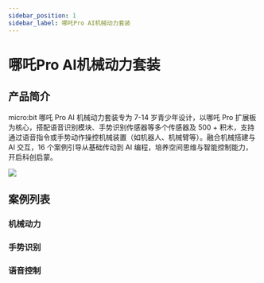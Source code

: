 ```yaml
---
sidebar_position: 1
sidebar_label: 哪吒Pro AI机械动力套装
---
```


# 哪吒Pro AI机械动力套装

## 产品简介

micro:bit 哪吒 Pro AI 机械动力套装专为 7-14 岁青少年设计，以哪吒 Pro 扩展板为核心，搭配语音识别模块、手势识别传感器等多个传感器及 500 + 积木，支持通过语音指令或手势动作操控机械装置（如机器人、机械臂等）。融合机械搭建与 AI 交互，16 个案例引导从基础传动到 AI 编程，培养空间思维与智能控制能力，开启科创启蒙。

![](https://wiki-media-ef.oss-cn-hongkong.aliyuncs.com/i18n/en/docusaurus-plugin-content-docs/current/microbit/building-blocks/nezha-pro-ai-mechanical-power-kit/images/nezha-pro-ai-mechanical-power-kit.png)

## 案例列表

### 机械动力

<cardbox>
  <card
    href="./nezha-pro-ai-mechanical-power-kit-case-01/"
    title="简易四足机器人"
    description=""
    img={'https://wiki-media-ef.oss-cn-hongkong.aliyuncs.com/i18n/en/docusaurus-plugin-content-docs/current/microbit/building-blocks/nezha-pro-ai-mechanical-power-kit/images/nezha-pro-ai-mechanical-power-kit-case-01.png'}
  />
  <card
    href="./nezha-pro-ai-mechanical-power-kit-case-01/"
    title="双足行走机器人"
    description=""
    img={'https://wiki-media-ef.oss-cn-hongkong.aliyuncs.com/i18n/en/docusaurus-plugin-content-docs/current/microbit/building-blocks/nezha-pro-ai-mechanical-power-kit/images/nezha-pro-ai-mechanical-power-kit-case-02.png'}
  />
  <card
    href="./nezha-pro-ai-mechanical-power-kit-case-01/"
    title="简易机械狗"
    description=""
    img={'https://wiki-media-ef.oss-cn-hongkong.aliyuncs.com/i18n/en/docusaurus-plugin-content-docs/current/microbit/building-blocks/nezha-pro-ai-mechanical-power-kit/images/nezha-pro-ai-mechanical-power-kit-case-03.png'}
  />
  <card
    href="./nezha-pro-ai-mechanical-power-kit-case-01/"
    title="震动机器人"
    description=""
    img={'https://wiki-media-ef.oss-cn-hongkong.aliyuncs.com/i18n/en/docusaurus-plugin-content-docs/current/microbit/building-blocks/nezha-pro-ai-mechanical-power-kit/images/nezha-pro-ai-mechanical-power-kit-case-04.png'}
  />
  <card
    href="./nezha-pro-ai-mechanical-power-kit-case-01/"
    title="直升机"
    description=""
    img={'https://wiki-media-ef.oss-cn-hongkong.aliyuncs.com/i18n/en/docusaurus-plugin-content-docs/current/microbit/building-blocks/nezha-pro-ai-mechanical-power-kit/images/nezha-pro-ai-mechanical-power-kit-case-05.png'}
  />
  <card
    href="./nezha-pro-ai-mechanical-power-kit-case-01/"
    title="锯木机器人"
    description=""
    img={'https://wiki-media-ef.oss-cn-hongkong.aliyuncs.com/i18n/en/docusaurus-plugin-content-docs/current/microbit/building-blocks/nezha-pro-ai-mechanical-power-kit/images/nezha-pro-ai-mechanical-power-kit-case-06.png'}
  />
</cardbox>

### 手势识别
<cardbox>
  <card
    href="./nezha-pro-ai-mechanical-power-kit-case-01/"
    title="手势识别赛车"
    description=""
    img={'https://wiki-media-ef.oss-cn-hongkong.aliyuncs.com/i18n/en/docusaurus-plugin-content-docs/current/microbit/building-blocks/nezha-pro-ai-mechanical-power-kit/images/nezha-pro-ai-mechanical-power-kit-case-07.png'}
  />
  <card
    href="./nezha-pro-ai-mechanical-power-kit-case-01/"
    title="手势识别台灯"
    description=""
    img={'https://wiki-media-ef.oss-cn-hongkong.aliyuncs.com/i18n/en/docusaurus-plugin-content-docs/current/microbit/building-blocks/nezha-pro-ai-mechanical-power-kit/images/nezha-pro-ai-mechanical-power-kit-case-08.png'}
  />
  <card
    href="./nezha-pro-ai-mechanical-power-kit-case-01/"
    title="手势识别推土机"
    description=""
    img={'https://wiki-media-ef.oss-cn-hongkong.aliyuncs.com/i18n/en/docusaurus-plugin-content-docs/current/microbit/building-blocks/nezha-pro-ai-mechanical-power-kit/images/nezha-pro-ai-mechanical-power-kit-case-09.png'}
  />
  <card
    href="./nezha-pro-ai-mechanical-power-kit-case-01/"
    title="手势识别机械臂"
    description=""
    img={'https://wiki-media-ef.oss-cn-hongkong.aliyuncs.com/i18n/en/docusaurus-plugin-content-docs/current/microbit/building-blocks/nezha-pro-ai-mechanical-power-kit/images/nezha-pro-ai-mechanical-power-kit-case-10.png'}
  />
  <card
    href="./nezha-pro-ai-mechanical-power-kit-case-01/"
    title="手势识别挖掘车"
    description=""
    img={'https://wiki-media-ef.oss-cn-hongkong.aliyuncs.com/i18n/en/docusaurus-plugin-content-docs/current/microbit/building-blocks/nezha-pro-ai-mechanical-power-kit/images/nezha-pro-ai-mechanical-power-kit-case-11.png'}
  />
</cardbox>

### 语音控制

<cardbox>
  <card
    href="./nezha-pro-ai-mechanical-power-kit-case-01/"
    title="语音识别风扇"
    description=""
    img={'https://wiki-media-ef.oss-cn-hongkong.aliyuncs.com/i18n/en/docusaurus-plugin-content-docs/current/microbit/building-blocks/nezha-pro-ai-mechanical-power-kit/images/nezha-pro-ai-mechanical-power-kit-case-12.png'}
  />
  <card
    href="./nezha-pro-ai-mechanical-power-kit-case-01/"
    title="语音识别叉车"
    description=""
    img={'https://wiki-media-ef.oss-cn-hongkong.aliyuncs.com/i18n/en/docusaurus-plugin-content-docs/current/microbit/building-blocks/nezha-pro-ai-mechanical-power-kit/images/nezha-pro-ai-mechanical-power-kit-case-13.png'}
  />
  <card
    href="./nezha-pro-ai-mechanical-power-kit-case-01/"
    title="语音识别灯"
    description=""
    img={'https://wiki-media-ef.oss-cn-hongkong.aliyuncs.com/i18n/en/docusaurus-plugin-content-docs/current/microbit/building-blocks/nezha-pro-ai-mechanical-power-kit/images/nezha-pro-ai-mechanical-power-kit-case-14.png'}
  />
  <card
    href="./nezha-pro-ai-mechanical-power-kit-case-01/"
    title="语音识别运载车"
    description=""
    img={'https://wiki-media-ef.oss-cn-hongkong.aliyuncs.com/i18n/en/docusaurus-plugin-content-docs/current/microbit/building-blocks/nezha-pro-ai-mechanical-power-kit/images/nezha-pro-ai-mechanical-power-kit-case-15.png'}
  />
  <card
    href="./nezha-pro-ai-mechanical-power-kit-case-01/"
    title="语音识别甲虫"
    description=""
    img={'https://wiki-media-ef.oss-cn-hongkong.aliyuncs.com/i18n/en/docusaurus-plugin-content-docs/current/microbit/building-blocks/nezha-pro-ai-mechanical-power-kit/images/nezha-pro-ai-mechanical-power-kit-case-16.png'}
  />
</cardbox>
